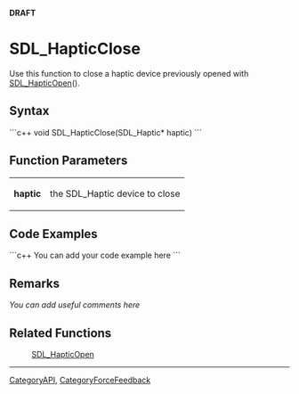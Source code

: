<!-- pragma section-numbers off -->
<!-- pragma disable-camelcase -->
'''DRAFT'''

= SDL_HapticClose =
Use this function to close a haptic device previously opened with [[SDL_HapticOpen]]().


== Syntax ==
```c++
void SDL_HapticClose(SDL_Haptic* haptic)
```

== Function Parameters ==
{|
|'''haptic'''
|the SDL_Haptic device to close
|}

== Code Examples ==
```c++
You can add your code example here
```

== Remarks ==
''You can add useful comments here''

== Related Functions ==
:[[SDL_HapticOpen]]

----
[[CategoryAPI]], [[CategoryForceFeedback]]
